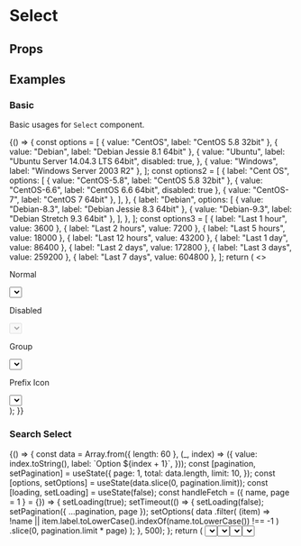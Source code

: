 <!-- @format -->


<Meta title="Components/Select" component={Select} />

# Select

## Props

<Props of={Select} />

## Examples

### Basic

Basic usages for `Select` component.

<Preview>
  <Story name="select">
    {() => {
      const options = [
        { value: "CentOS", label: "CentOS 5.8 32bit" },
        { value: "Debian", label: "Debian Jessie 8.1 64bit" },
        {
          value: "Ubuntu",
          label: "Ubuntu Server 14.04.3 LTS 64bit",
          disabled: true,
        },
        { value: "Windows", label: "Windows Server 2003 R2" },
      ];
      const options2 = [
        {
          label: "Cent OS",
          options: [
            { value: "CentOS-5.8", label: "CentOS 5.8 32bit" },
            { value: "CentOS-6.6", label: "CentOS 6.6 64bit", disabled: true },
            { value: "CentOS-7", label: "CentOS 7 64bit" },
          ],
        },
        {
          label: "Debian",
          options: [
            { value: "Debian-8.3", label: "Debian Jessie 8.3 64bit" },
            { value: "Debian-9.3", label: "Debian Stretch 9.3 64bit" },
          ],
        },
      ];
      const options3 = [
        { label: "Last 1 hour", value: 3600 },
        { label: "Last 2 hours", value: 7200 },
        { label: "Last 5 hours", value: 18000 },
        { label: "Last 12 hours", value: 43200 },
        { label: "Last 1 day", value: 86400 },
        { label: "Last 2 days", value: 172800 },
        { label: "Last 3 days", value: 259200 },
        { label: "Last 7 days", value: 604800 },
      ];
      return (
        <>
          <div>
            <p>Normal</p>
            <Select name="select" options={options3} value={43200} />
          </div>
          <div style={{ marginTop: "10px" }}>
            <p>Disabled</p>
            <Select name="select" disabled options={options} />
          </div>
          <div style={{ marginTop: "10px" }}>
            <p>Group</p>
            <Select options={options2} name="select" defaultValue="CentOS-7" />
          </div>
          <div style={{ marginTop: "10px" }}>
            <p>Prefix Icon</p>
            <Select
              prefixIcon={<Icon name="cluster" />}
              options={options}
              name="select"
              defaultValue="CentOS"
            />
          </div>
        </>
      );
    }}
  </Story>
</Preview>

### Search Select

<Preview>
  <Story name="select-search">
    {() => {
      const data = Array.from({ length: 60 }, (_, index) => ({
        value: index.toString(),
        label: `Option ${index + 1}`,
      }));
      const [pagination, setPagination] = useState({
        page: 1,
        total: data.length,
        limit: 10,
      });
      const [options, setOptions] = useState(data.slice(0, pagination.limit));
      const [loading, setLoading] = useState(false);
      const handleFetch = ({ name, page = 1 } = {}) => {
        setLoading(true);
        setTimeout(() => {
          setLoading(false);
          setPagination({ ...pagination, page });
          setOptions(
            data
              .filter(
                (item) =>
                  !name ||
                  item.label.toLowerCase().indexOf(name.toLowerCase()) !== -1
              )
              .slice(0, pagination.limit * page)
          );
        }, 500);
      };
      return (
        <Select
          searchable
          name="select-search"
          options={options}
          pagination={pagination}
          onFetch={handleFetch}
          isLoading={loading}
          clearable
        />
      );
    }}
  </Story>
</Preview>

### Multi Select

<Preview>
  <Story name="select-multi">
    {() => {
      const options = [
        { value: "CentOS", label: "CentOS 5.8 32bit" },
        { value: "Debian", label: "Debian Jessie 8.1 64bit" },
        {
          value: "Ubuntu",
          label: "Ubuntu Server 14.04.3 LTS 64bit",
          disabled: true,
        },
        { value: "Windows", label: "Windows Server 2003 R2" },
      ];
      return <Select multi name="select-multi" options={options} />;
    }}
  </Story>
</Preview>

### Multi Search Select

<Preview>
  <Story name="select-multi-searchable">
    {() => {
      const options = [
        { value: "CentOS", label: "CentOS 5.8 32bit" },
        { value: "Debian", label: "Debian Jessie 8.1 64bit" },
        {
          value: "Ubuntu",
          label: "Ubuntu Server 14.04.3 LTS 64bit",
          disabled: true,
        },
        { value: "Windows", label: "Windows Server 2003 R2" },
      ];
      return <Select multi searchable name="select-multi" options={options} />;
    }}
  </Story>
</Preview>

### Custom Select Render

<Preview>
  <Story name="select-render">
    {() => {
      const options = [
        { value: "CentOS", label: "CentOS 5.8 32bit" },
        { value: "Debian", label: "Debian Jessie 8.1 64bit" },
        {
          value: "Ubuntu",
          label: "Ubuntu Server 14.04.3 LTS 64bit",
          disabled: true,
        },
        { value: "Windows", label: "Windows Server 2003 R2" },
      ];
      const optionRenderer = (option) => (
        <span className="option-with-icon">
          <Icon
            name="cluster"
            style={{ marginRight: 6, verticalAlign: "middle" }}
            type="light"
          />
          <span>{option.label}</span>
        </span>
      );
      const valueRenderer = (option) => (
        <span className="option-with-icon">
          <Icon
            name="cluster"
            style={{ marginRight: 6, verticalAlign: "middle" }}
          />
          <span>{option.label}</span>
        </span>
      );
      return (
        <Select
          name="select-render"
          optionRenderer={optionRenderer}
          valueRenderer={valueRenderer}
          options={options}
        />
      );
    }}
  </Story>
</Preview>
